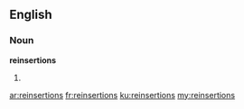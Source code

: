 ==English==

===Noun===
'''reinsertions'''

# {{plural of|reinsertion}}

[[ar:reinsertions]]
[[fr:reinsertions]]
[[ku:reinsertions]]
[[my:reinsertions]]
